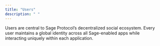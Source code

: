 ```yaml
---
title: "Users"
description: " "
---
```


Users are central to Sage Protocol’s decentralized social ecosystem. Every user maintains a global identity across all Sage-enabled apps while interacting uniquely within each application.